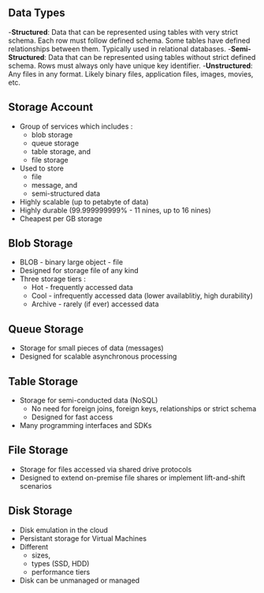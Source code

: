 ## Data Types

-<b>Structured</b>: Data that can be represented using tables with very strict schema. Each row must follow defined schema. Some tables have defined relationships between them. Typically used in relational databases.
-<b>Semi-Structured</b>: Data that can be represented using tables without strict defined schema. Rows must always only have unique key identifier.
-<b>Unstructured</b>: Any files in any format. Likely binary files, application files, images, movies, etc.

## Storage Account 

- Group of services which includes : 
    - blob storage
    - queue storage
    - table storage, and
    - file storage
- Used to store
    - file
    - message, and
    - semi-structured data
- Highly scalable (up to petabyte of data)
- Highly durable (99.999999999% - 11 nines, up to 16 nines)
- Cheapest per GB storage

## Blob Storage
- BLOB - binary large object - file
- Designed for storage file of any kind 
- Three storage tiers : 
    - Hot - frequently accessed data
    - Cool - infrequently accessed data (lower availablitiy, high durability) 
    - Archive - rarely (if ever) accessed data

## Queue Storage
- Storage for small pieces of data (messages)
- Designed for scalable asynchronous processing

## Table Storage
- Storage for semi-conducted data (NoSQL)
    - No need for foreign joins, foreign keys, relationships or strict schema
    - Designed for fast access
- Many programming interfaces and SDKs

## File Storage
- Storage for files accessed via shared drive protocols
- Designed to extend on-premise file shares or implement lift-and-shift scenarios 

## Disk Storage
- Disk emulation in the cloud
- Persistant storage for Virtual Machines
- Different
    - sizes,
    - types (SSD, HDD)
    - performance tiers
- Disk can be unmanaged or managed

